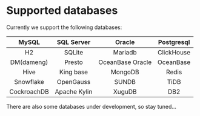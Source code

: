 # Supported databases

Currently we support the following databases:

| MySQL | SQL Server | Oracle | Postgresql |
|:---:|:---:|:---:|:---:|
| H2 | SQLite | Mariadb | ClickHouse |
| DM(dameng) | Presto | OceanBase Oracle | OceanBase |
| Hive | King base | MongoDB | Redis |
| Snowflake | OpenGauss | SUNDB | TiDB |
| CockroachDB | Apache Kylin | XuguDB | DB2 |


There are also some databases under development, so stay tuned...
